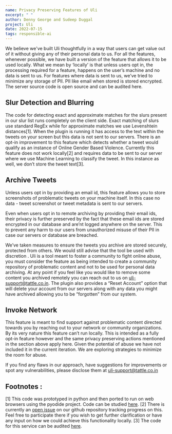 ```yaml
---
name: Privacy Preserving Features of Uli
excerpt: " "
author: Denny George and Sudeep Duggal
project: Uli
date: 2022-07-15
tags: responsible-ai
---
```


We believe we've built Uli thoughtfully in a way that users can get value out of it without giving any of their personal data to us. For all the features, whenever possible, we have built a version of the feature that allows it to be used locally. What we mean by ‘locally’ is that unless users opt in, the processing required for a feature, happens on the user’s machine and no data is sent to us. For features where data is sent to us, we’ve tried to minimize any storage of PII. PII like email when stored is stored encrypted. The server source code is open source and can be audited here.

## Slur Detection and Blurring

The code for detecting exact and approximate matches for the slurs present in our slur list runs completely on the client side. Exact matching of slurs use standard RegEx while for approximate matches we use Levenshtein distances[1]. When the plugin is running it has access to the text within the tweets on your screen but this data is not sent to our servers.
There is an opt-in improvement to this feature which detects whether a tweet would qualify as an instance of Online Gender Based Violence. Currently this feature does not work locally[2] and requires data to be sent to our server where we use Machine Learning to classify the tweet. In this instance as well, we don’t store the tweet text[3].

## Archive Tweets

Unless users opt in by providing an email id, this feature allows you to store screenshots of problematic tweets on your machine itself. In this case no data - tweet screenshot or tweet metadata is sent to our servers.

Even when users opt in to remote archiving by providing their email ids, their privacy is further preserved by the fact that these email ids are stored encrypted in our database and are’nt logged anywhere on the server. This to prevent any harm to our users from unauthorized misuse of their PII in case our servers or database are breached.

We’ve taken measures to ensure the tweets you archive are stored securely, protected from others. We would still advise that the tool be used with discretion . Uli is a tool meant to foster a community to fight online abuse, you must consider the feature as being intended to create a community repository of problematic content and not to be used for personal data archiving. At any point if you feel like you would like to remove some content you archived remotely you can reach out to us on uli-support@tattle.co.in. The plugin also provides a “Reset Account” option that will delete your account from our servers along with any data you might have archived allowing you to be “forgotten” from our system.

## Invoke Network

This feature is meant to find support against problematic content directed towards you by reaching out to your network or community organizations. By its very nature this feature can’t run locally. This is intended as a fully opt-in feature however and the same privacy preserving actions mentioned in the section above apply here. Given the potential of abuse we have not included it in the current iteration. We are exploring strategies to minimize the room for abuse.

If you find any flaws in our approach, have suggestions for improvements or spot any vulnerabilities, please disclose them at uli-support@tattle.co.in

## Footnotes :

[1] This code was prototyped in python and then ported to run on web browsers using the pyodide project. Code can be studied [here](https://github.com/tattle-made/OGBV/commit/35ce9e15e230e7a2aa247b7fc448bd733a831a85).
[2] There is currently an [open issue](https://github.com/tattle-made/OGBV/issues/141) on our github repository tracking progress on this. Feel free to participate there if you wish to get further clarification or have any input on how we could achieve this functionality locally.
[3] The code for this service can be audited [here](https://github.com/tattle-made/OGBV/tree/main/ogbv-ml-rest).